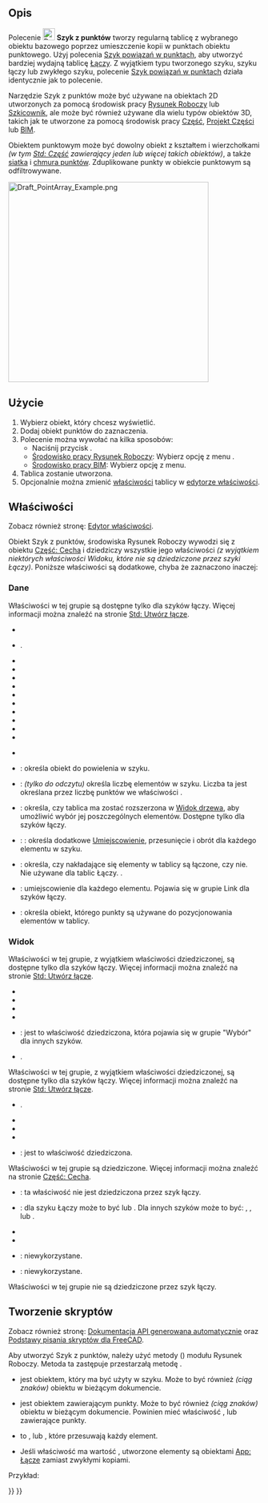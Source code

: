 <languages/>

{{Docnav/pl
|[[Draft_PathLinkArray/pl|Szyk powiązań po ścieżce]]
|[[Draft_PointLinkArray/pl|Szyk powiązań w punktach]]
|[[Draft_Workbench/pl|środowisko pracy Rysunek Roboczy]]
|IconL=Draft_PathLinkArray.svg
|IconR=Draft_PointLinkArray.svg
|IconC=Workbench_Draft.svg
}}

{{GuiCommand/pl
|Name=Draft PointArray
|Name/pl=Rysunek Roboczy: Szyk z punktów
|MenuLocation=Modyfikacja → Narzędzia szyku → Szyk z punktów<br>Modyfikacja → Szyk z punktów
|Workbenches=[[Draft_Workbench/pl|Rysunek Roboczy]], [[BIM_Workbench/pl|BIM]]
|Version=0.18
|SeeAlso=[[Draft_OrthoArray/pl|Szyk ortogonalny]], [[Draft_PolarArray/pl|Szyk biegunowy]], [[Draft_CircularArray/pl|Szyk kołowy]], [[Draft_PathArray/pl|Szyk po ścieżce]], [[Draft_PointArray/pl|Szyk z punktów]], [[Draft_PointLinkArray/pl|Szyk powiązań w punktach]]
}}

<span id="Description"></span>
==Opis==

Polecenie [[Image:Draft_PointArray.svg|24px]] '''Szyk z punktów''' tworzy regularną tablicę z wybranego obiektu bazowego poprzez umieszczenie kopii w punktach obiektu punktowego. Użyj polecenia [[Draft_PointLinkArray/pl|Szyk powiązań w punktach]], aby utworzyć bardziej wydajną tablicę [[App_Link/pl|Łączy]]. Z wyjątkiem typu tworzonego szyku, szyku łączy lub zwykłego szyku, polecenie [[Draft_PointLinkArray/pl|Szyk powiązań w punktach]] działa identycznie jak to polecenie.

Narzędzie Szyk z punktów może być używane na obiektach 2D utworzonych za pomocą środowisk pracy [[Draft_Workbench/pl|Rysunek Roboczy]] lub [[Sketcher_Workbench/pl|Szkicownik]], ale może być również używane dla wielu typów obiektów 3D, takich jak te utworzone za pomocą środowisk pracy [[Part_Workbench/pl|Część]], [[PartDesign_Workbench/pl|Projekt Części]] lub [[BIM_Workbench/pl|BIM]].

Obiektem punktowym może być dowolny obiekt z kształtem i wierzchołkami ''(w tym [[Std_Part/pl|Std: Część]] zawierający jeden lub więcej takich obiektów)'', a także [[Mesh_Workbench/pl|siatka]] i [[Points_Workbench/pl|chmura punktów]]. Zduplikowane punkty w obiekcie punktowym są odfiltrowywane.

[[Image:Draft_PointArray_Example.png|400px]]
{{Caption|Szyk z punktów.}}

<span id="Usage"></span>
==Użycie==

# Wybierz obiekt, który chcesz wyświetlić.
# Dodaj obiekt punktów do zaznaczenia.
# Polecenie można wywołać na kilka sposobów:
#* Naciśnij przycisk {{Button|[[Image:Draft_PointArray.svg|16px]] '''Szyk z punktów'''}}.
#* [[Draft_Workbench/pl|Środowisko pracy Rysunek Roboczy]]: Wybierz opcję z menu {{MenuCommand|Modyfikacja → Narzędzia szyku → [[Image:Draft_PointArray.svg|16px]] Szyk z punktów}}.
#* [[BIM_Workbench/pl|Środowisko pracy BIM]]: Wybierz opcję {{MenuCommand|Modyfikacja → [[Image:Draft_PointArray.svg|16px]] Szyk z punktów}} z menu.
# Tablica zostanie utworzona.
# Opcjonalnie można zmienić [[#właściwości|właściwości]] tablicy w [[Property_editor/pl|edytorze właściwości]].

<span id="Properties"></span>
==Właściwości==

Zobacz również stronę: [[Property_editor/pl|Edytor właściwości]].

Obiekt Szyk z punktów, środowiska Rysunek Roboczy wywodzi się z obiektu [[Part_Feature/pl|Część: Cecha]] i dziedziczy wszystkie jego właściwości ''(z wyjątkiem niektórych właściwości Widoku, które nie są dziedziczone przez szyki Łączy)''. Poniższe właściwości są dodatkowe, chyba że zaznaczono inaczej:

<span id="Data"></span>
===Dane===

{{Properties_Title|Łącze}}

Właściwości w tej grupie są dostępne tylko dla szyków łączy. Więcej informacji można znaleźć na stronie [[Std_LinkMake/pl#Właściwości|Std: Utwórz łącze]].

* {{PropertyData|Skala|Float}}
* {{PropertyData|Wektor skali|Vector|Ukryte}}.
* {{PropertyData|Lista skali|VectorList}}
* {{PropertyData|Lista widoczności|BoolList|Ukryte}}
* {{PropertyData|Lista umiejscowienia|PlacementList|Ukryte}}
* {{PropertyData|Lista elementów|LinkList|Ukryte}}
* {{PropertyData|_ Link Touched|Bool|Ukryte}}
* {{PropertyData|_ Child Cache|LinkList|Ukryte}}
* {{PropertyData|_ Link Owner|Integer|Hidden}}
* {{PropertyData|Elementy kolorowe|LinkSubHidden|Ukryte}}
* {{PropertyData|Link Copy On Change|Enumeration}}
* {{PropertyData|Przekształcenie łącza|Bool}}

{{Properties_Title|Draft}}

* {{PropertyData|Always Sync Placement|Bool}}

{{Properties_Title|Obiekty}}

* {{PropertyData|Baza|Link}}: określa obiekt do powielenia w szyku.
* {{PropertyData|Ilość|Integer}}: ''(tylko do odczytu)'' określa liczbę elementów w szyku. Liczba ta jest określana przez liczbę punktów we właściwości {{PropertyData|Obiekt punktowy}}.
* {{PropertyData|Rozszerz szyk|Bool}}: określa, czy tablica ma zostać rozszerzona w [[Tree_view/pl|Widok drzewa]], aby umożliwić wybór jej poszczególnych elementów. Dostępne tylko dla szyków łączy.
* {{PropertyData|Dodatkowe umiejscowienie|Placement}}: : określa dodatkowe [[Placement/pl|Umiejscowienie]], przesunięcie i obrót dla każdego elementu w szyku.
* {{PropertyData|Połącz|Bool}}: określa, czy nakładające się elementy w tablicy są łączone, czy nie. Nie używane dla tablic Łączy. {{Version/pl|1.0}}.
* {{PropertyData|Placement List|PlacementList}}: umiejscowienie dla każdego elementu. Pojawia się w grupie Link dla szyków łączy. {{Version/pl|1.1}}
* {{PropertyData|Obiekt punktowy|Link}}: określa obiekt, którego punkty są używane do pozycjonowania elementów w tablicy.

<span id="View"></span>
===Widok===

{{Properties_Title|Łącze}}

Właściwości w tej grupie, z wyjątkiem właściwości dziedziczonej, są dostępne tylko dla szyków łączy. Więcej informacji można znaleźć na stronie [[Std_LinkMake/pl#Właściwości|Std: Utwórz łącze]].

* {{PropertyView|Styl kreślenia|Enumeration}}
* {{PropertyView|Szerokość linii|FloatConstraint}}
* {{PropertyView|Nadpisanie materiału|Bool}}
* {{PropertyView|Rozmiar punktu|FloatConstraint}}
* {{PropertyView|Wybieralny|Bool}}: jest to właściwość dziedziczona, która pojawia się w grupie "Wybór" dla innych szyków.
* {{PropertyView|Kształt materiału|Material}}.

{{Properties_Title|Podstawa}}

Właściwości w tej grupie, z wyjątkiem właściwości dziedziczonej, są dostępne tylko dla szyków łączy. Więcej informacji można znaleźć na stronie [[Std_LinkMake/pl#Właściwości|Std: Utwórz łącze]].

* {{PropertyView|Dostawca widoku elementu podrzędnego|PersistentObject|Ukryte}}.
* {{PropertyView|Lista materiałów|MaterialList|Ukryte}}
* {{PropertyView|Zastąp listę kolorów|ColorList|Ukryte}}
* {{PropertyView|Zastąp listę materiałów|BoolList|Ukryte}}
* {{PropertyView|Proxy|PythonObject|Ukryte}}: jest to właściwość dziedziczona.

{{Properties_Title|Opcje wyświetlania}}

Właściwości w tej grupie są dziedziczone. Więcej informacji można znaleźć na stronie [[Part_Feature/pl#Własności|Część: Cecha]].

* {{PropertyView|Ramka otaczająca|Bool}}: ta właściwość nie jest dziedziczona przez szyk łączy.
* {{PropertyView|Tryb wyświetlania|Enumeration}}: dla szyku Łączy może to być {{value|Link}} lub {{value|ChildView}}. Dla innych szyków może to być: {{value|Cieniowany z krawędziami}}, {{value|Cieniowany}}, {{value|Szkieletowy}} lub {{value|Punkty}}.
* {{PropertyView|Pokaż w drzewie|Bool}}
* {{PropertyView|Widoczność|Bool}}

{{Properties_Title|Rysunek Roboczy}}

* {{PropertyView|Wzór|Enumeration}}: niewykorzystane.
* {{PropertyView|Rozmiar wzoru|Float}}: niewykorzystane.

{{Properties_Title|Styl obiektu}}

Właściwości w tej grupie nie są dziedziczone przez szyk łączy.

<span id="Scripting"></span>
==Tworzenie skryptów==

Zobacz również stronę: [https://freecad.github.io/SourceDoc/ Dokumentacja API generowana automatycznie] oraz [[FreeCAD_Scripting_Basics/pl|Podstawy pisania skryptów dla FreeCAD]].

Aby utworzyć Szyk z punktów, należy użyć metody {{incode|make_point_array}} ({{Version/pl|0.19}}) modułu Rysunek Roboczy. Metoda ta zastępuje przestarzałą metodę {{incode|makePointArray}}.

{{Code|code=
point_array = make_point_array(base_object, point_object, extra=None, use_link=True)
}}

* {{incode|base_object}} jest obiektem, który ma być użyty w szyku. Może to być również {{incode|Etykieta}} ''(ciąg znaków)'' obiektu w bieżącym dokumencie.
* {{incode|point_object}} jest obiektem zawierającym punkty. Może to być również {{incode|Etykieta}} ''(ciąg znaków)'' obiektu w bieżącym dokumencie. Powinien mieć właściwość {{incode|Geomrtria}}, {{incode|Łącze}} lub {{incode|Komponenty}} zawierające punkty.
* {{incode|extra}} to {{incode|App.Placement}}, {{incode|App.Vector}} lub {{incode|App.Rotation}}, które przesuwają każdy element.
* Jeśli właściwość {{incode|use_link}} ma wartość {{True/pl}}, utworzone elementy są obiektami [[App_Link/pl|App: Łącze]] zamiast zwykłymi kopiami.

Przykład:

{{Code|code=
import FreeCAD as App
import Draft

doc = App.newDocument()

polygon = Draft.make_polygon(3, radius=500.0)

p1 = Draft.make_point(App.Vector(1500, 0, 0))
p2 = Draft.make_point(App.Vector(2500, 0, 0))
p3 = Draft.make_point(App.Vector(2000, 1000, 0))

compound = doc.addObject("Part::Compound", "Compound")
compound.Links = [p1, p2, p3]

point_array = Draft.make_point_array(polygon, compound)
doc.recompute()
}}


{{Docnav/pl
|[[Draft_PathLinkArray/pl|Szyk powiązań po ścieżce]]
|[[Draft_PointLinkArray/pl|Szyk powiązań w punktach]]
|[[Draft_Workbench/pl|środowisko pracy Rysunek Roboczy]]
|IconL=Draft_PathLinkArray.svg
|IconR=Draft_PointLinkArray.svg
|IconC=Workbench_Draft.svg
}}

{{Draft Tools navi{{#translation:}}}}
{{Userdocnavi{{#translation:}}}}